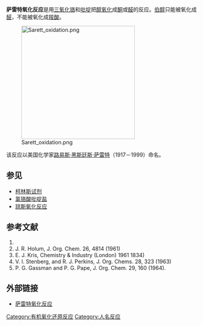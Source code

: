 '''萨雷特氧化反应'''是用[[三氧化铬|三氧化铬]]和[[吡啶|吡啶]]把[[醇|醇]][[氧化|氧化]]成[[酮|酮]]或[[醛|醛]]的反应。[[伯醇|伯醇]]只能被氧化成[[醛|醛]]，不能被氧化成[[羧酸|羧酸]]。

[[File:Sarett_oxidation.png|300px]]

该反应以美国化学家[[路易斯·黑斯廷斯·萨雷特|路易斯·黑斯廷斯·萨雷特]]（1917－1999）命名。

==参见==
* [[柯林斯试剂|柯林斯试剂]]
* [[氯铬酸吡啶盐|氯铬酸吡啶盐]]
* [[琼斯氧化反应|琼斯氧化反应]]

==参考文献==
#{{cite journal 
 | title = Approaches to the Total Synthesis of Adrenal Steroids.1 V. 4b-Methyl-7- ethylenedioxy-1,2,3,4,4aα,4b,5,6,7,8,10,10a β-dodecahydrophenanthrene-4 β-ol-1-one and Related Tricyclic Derivatives
 | author = G. I. Poos, G. E. Arth, R. E. Beyler, and L. H. Sarett  
 | journal = [[Journal_of_the_American_Chemical_Society|Journal of the American Chemical Society]]  
 | volume =  75
 | issue = 2
 | pages =  422–429 
 | year = 1953 
 | url =  
 | doi = 10.1021/ja01098a049    }}
#J. R. Holum, J. Org. Chem. 26, 4814 (1961)
#E. J. Kris, Chemistry & Industry (London) 1961 1834)
#V. I. Stenberg, and R. J. Perkins, J. Org. Chems. 28, 323 (1963)
#P. G. Gassman and P. G. Pape, J. Org. Chem. 29, 160 (1964).

==外部链接==
*[http://www.chempensoftware.com/reactions/RXN348.htm 萨雷特氧化反应]

[[Category:有机氧化还原反应|Category:有机氧化还原反应]]
[[Category:人名反应|Category:人名反应]]